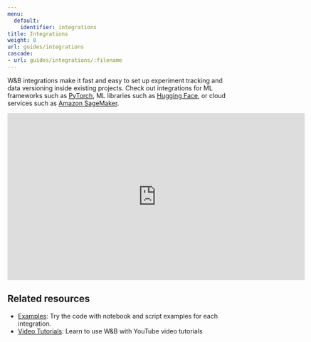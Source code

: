 ```yaml
---
menu:
  default:
    identifier: integrations
title: Integrations
weight: 8
url: guides/integrations
cascade:
- url: guides/integrations/:filename
---
```


W&B integrations make it fast and easy to set up experiment tracking and data versioning inside existing projects. Check out integrations for ML frameworks such as [PyTorch](/guides/integrations/pytorch/), ML libraries such as [Hugging Face](/guides/integrations/huggingface/), or cloud services such as [Amazon SageMaker](/guides/integrations/sagemaker/).


<iframe width="668" height="376" src="https://www.youtube.com/embed/hmewPDNUNJs?list=PLD80i8An1OEGajeVo15ohAQYF1Ttle0lk" title="Log Your First Run With W&amp;B" frameborder="0" allow="accelerometer; autoplay; clipboard-write; encrypted-media; gyroscope; picture-in-picture; web-share" allowfullscreen></iframe>

## Related resources

* [Examples](https://github.com/wandb/examples): Try the code with notebook and script examples for each integration.
* [Video Tutorials](https://www.youtube.com/playlist?list=PLD80i8An1OEGajeVo15ohAQYF1Ttle0lk): Learn to use W&B with YouTube video tutorials
